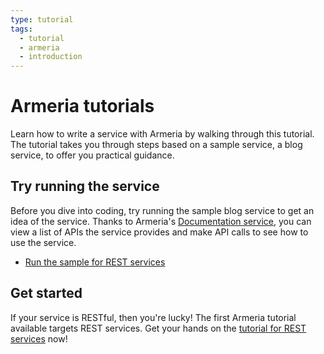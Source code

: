 ```yaml
---
type: tutorial
tags:
  - tutorial
  - armeria
  - introduction
---
```


# Armeria tutorials

Learn how to write a service with Armeria by walking through this tutorial.
The tutorial takes you through steps based on a sample service, a blog service, to offer you practical guidance.

## Try running the service

Before you dive into coding, try running the sample blog service to get an idea of the service.
Thanks to Armeria's [Documentation service](/docs/server-docservice), you can view a list of APIs the service provides and make API calls to see how to use the service.

- [Run the sample for REST services](/tutorials/tutorial-blog-rest-intro#run-sample-service)

## Get started

If your service is RESTful, then you're lucky! The first Armeria tutorial available targets REST services.
Get your hands on the [tutorial for REST services](/tutorials/tutorial-blog-rest-intro) now!
